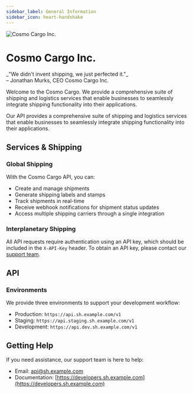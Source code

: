 ```yaml
---
sidebar_label: General Information
sidebar_icon: heart-handshake
---
```


<img src="./header.jpg" alt="Cosmo Cargo Inc." />

# Cosmo Cargo Inc.

<div className="text-xl -mt-4 font-medium">
  _"We didn't invent shipping, we just perfected it."_
</div>
<div className="text-md -mt-4 font-medium">
  – Jonathan Murks, CEO Cosmo Cargo Inc.
</div>

Welcome to the Cosmo Cargo. We provide a comprehensive suite of shipping and logistics services that enable businesses to seamlessly integrate shipping functionality into their applications.

Our API provides a comprehensive suite of shipping and logistics services that enable businesses to seamlessly integrate shipping functionality into their applications.

## Services & Shipping

### Global Shipping

With the Cosmo Cargo API, you can:

- Create and manage shipments
- Generate shipping labels and stamps
- Track shipments in real-time
- Receive webhook notifications for shipment status updates
- Access multiple shipping carriers through a single integration

### Interplanetary Shipping

All API requests require authentication using an API key, which should be included in the `X-API-Key` header. To obtain an API key, please contact our [support team](mailto:api@sh.example.com).

## API

### Environments

We provide three environments to support your development workflow:

- Production: `https://api.sh.example.com/v1`
- Staging: `https://api.staging.sh.example.com/v1`
- Development: `https://api.dev.sh.example.com/v1`

## Getting Help

If you need assistance, our support team is here to help:

- Email: [api@sh.example.com](mailto:api@sh.example.com)
- Documentation: [https://developers.sh.example.com](https://developers.sh.example.com)
